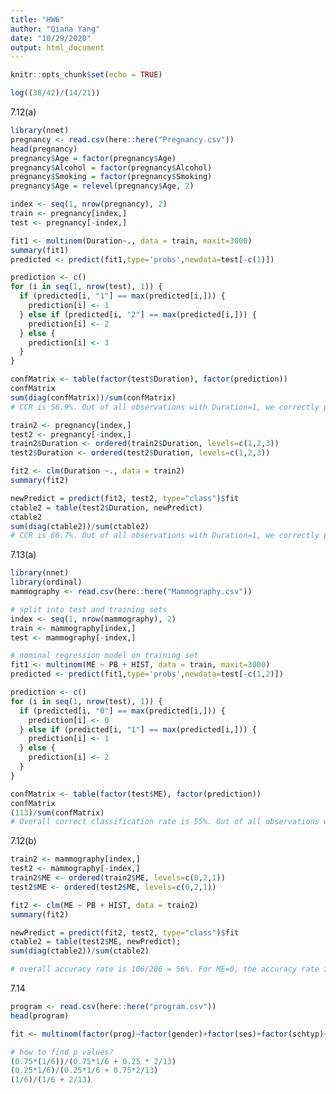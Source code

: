 ```yaml
---
title: "HW6"
author: "Qiana Yang"
date: "10/29/2020"
output: html_document
---
```


```r
knitr::opts_chunk$set(echo = TRUE)
```

```r

log((38/42)/(14/21))

```


7.12(a)
```r
library(nnet)
pregnancy <- read.csv(here::here("Pregnancy.csv"))
head(pregnancy)
pregnancy$Age = factor(pregnancy$Age)
pregnancy$Alcohol = factor(pregnancy$Alcohol)
pregnancy$Smoking = factor(pregnancy$Smoking)
pregnancy$Age = relevel(pregnancy$Age, 2)

index <- seq(1, nrow(pregnancy), 2)
train <- pregnancy[index,]
test <- pregnancy[-index,]

fit1 <- multinom(Duration~., data = train, maxit=3000)
summary(fit1)
predicted <- predict(fit1,type='probs',newdata=test[-c(1)])

prediction <- c()
for (i in seq(1, nrow(test), 1)) {
  if (predicted[i, "1"] == max(predicted[i,])) {
    prediction[i] <- 1
  } else if (predicted[i, "2"] == max(predicted[i,])) {
    prediction[i] <- 2
  } else {
    prediction[i] <- 3
  }
}

confMatrix <- table(factor(test$Duration), factor(prediction))
confMatrix
sum(diag(confMatrix))/sum(confMatrix)
# CCR is 56.9%. Out of all observations with Duration=1, we correctly predicted 4/13 = 31% of them. For Duration=2, we correctly predicted 9/17 = 53% of them. For Duration=3, we correctly predicted 16/21=76% of them.

```

```r

train2 <- pregnancy[index,]
test2 <- pregnancy[-index,]
train2$Duration <- ordered(train2$Duration, levels=c(1,2,3))
test2$Duration <- ordered(test2$Duration, levels=c(1,2,3))

fit2 <- clm(Duration ~., data = train2)
summary(fit2)

newPredict = predict(fit2, test2, type="class")$fit
ctable2 = table(test2$Duration, newPredict)
ctable2
sum(diag(ctable2))/sum(ctable2)
# CCR is 66.7%. Out of all observations with Duration=1, we correctly predicted 5/13 = 38% of them. For Duration=2, we correctly predicted 10/17 = 59% of them. For Duration=3, we correctly predicted 19/21 = 90% of them. Ordinal regression yields better predictions in this case.
```


7.13(a)
```r
library(nnet)
library(ordinal)
mammography <- read.csv(here::here("Mammography.csv"))

# split into test and training sets
index <- seq(1, nrow(mammography), 2)
train <- mammography[index,]
test <- mammography[-index,]

# nominal regression model on training set
fit1 <- multinom(ME ~ PB + HIST, data = train, maxit=3000)
predicted <- predict(fit1,type='probs',newdata=test[-c(1,2)])

prediction <- c()
for (i in seq(1, nrow(test), 1)) {
  if (predicted[i, "0"] == max(predicted[i,])) {
    prediction[i] <- 0
  } else if (predicted[i, "1"] == max(predicted[i,])) {
    prediction[i] <- 1
  } else {
    prediction[i] <- 2
  }
}

confMatrix <- table(factor(test$ME), factor(prediction))
confMatrix
(113)/sum(confMatrix)
# Overall correct classification rate is 55%. Out of all observations with ME=0, we correctly predicted 106/110 = 96% of them. For ME=1, we correctly predicted 0% of them. For ME=2, we correctly predicted 7/55 = 13% of them.
```

7.12(b)
```r
train2 <- mammography[index,]
test2 <- mammography[-index,]
train2$ME <- ordered(train2$ME, levels=c(0,2,1))
test2$ME <- ordered(test2$ME, levels=c(0,2,1))

fit2 <- clm(ME ~ PB + HIST, data = train2)
summary(fit2)

newPredict = predict(fit2, test2, type="class")$fit
ctable2 = table(test2$ME, newPredict);
sum(diag(ctable2))/sum(ctable2)

# overall accuracy rate is 106/206 = 56%. For ME=0, the accuracy rate is 103/110 = 94%. For ME=2, accuracy rate is 0%. For ME=1, accuracy rate is 3/41 = 7%.
```
7.14
```r

program <- read.csv(here::here("program.csv"))
head(program)

fit <- multinom(factor(prog)~factor(gender)+factor(ses)+factor(schtyp)+read+write+math+science, program, maxit=3000)

# how to find p values?
(0.75*(1/6))/(0.75*1/6 + 0.25 * 2/13)
(0.25*1/6)/(0.25*1/6 + 0.75*2/13)
(1/6)/(1/6 + 2/13)


```

